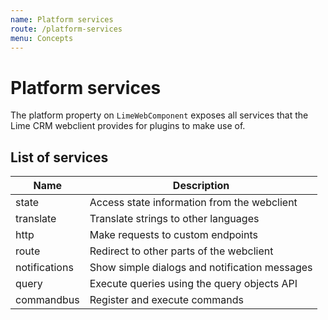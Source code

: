 ```yaml
---
name: Platform services
route: /platform-services
menu: Concepts
---
```


# Platform services

The platform property on `LimeWebComponent` exposes all services that the Lime CRM webclient provides for plugins to make use of.

## List of services

| Name                          | Description                                   |
| ----------------------------- | --------------------------------------------- |
| state                         | Access state information from the webclient   |
| translate                     | Translate strings to other languages          |
| http                          | Make requests to custom endpoints             |
| route                         | Redirect to other parts of the webclient      |
| notifications                 | Show simple dialogs and notification messages |
| query                         | Execute queries using the query objects API   |
| commandbus                    | Register and execute commands                 |

